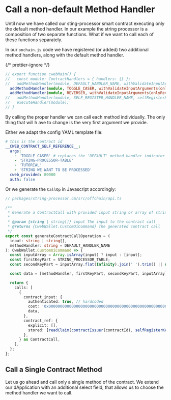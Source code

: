 
# Call a non-default Method Handler

Until now we have called our sting-processor smart contract executing only the
default method handler. In our example the string processor is a composition of
two separate functions. What if we want to call each of these functions
separately.

In our `onchain.js` code we have registered (or added) two additional method
handlers, along with the default method handler.

{/* prettier-ignore */}
```ts
// export function cwebMain() {
//   const module: ContractHandlers = { handlers: {} };
//   addMethodHandler(module, DEFAULT_HANDLER_NAME, withValidateInputArguments(processStrings));
  addMethodHandler(module, TOGGLE_CASER, withValidateInputArguments(onlyToggleCase));
  addMethodHandler(module, REVERSER, withValidateInputArguments(onlyReverse));
//   addMethodHandler(module, SELF_REGISTER_HANDLER_NAME, selfRegisterHandler);
//   executeHandler(module);
// }
```

By calling the proper handler we can call each method individually. The only
thing that will h ave to change is the very first argument we provide.

Either we adapt the config YAML template file:

```yaml
# this is the contract id
__CWEB_CONTRACT_SELF_REFERENCE__:
  args:
    - 'TOGGLE_CASER' # replaces the 'DEFAULT' method handler indicator
    - 'STRING-PROCESSOR-TABLE'
    - 'TUTORIAL'
    - 'STRING WE WANT TO BE PROCESSED'
  cweb_provided: 80000
  auth: false
```

Or we generate the `CallOp` in Javascript accordingly:

```ts
// packages/string-processor.cm/src/offchain/api.ts

/**
 * Generate a ContractCall with provided input string or array of strings
 *
 * @param {string | string[]} input The input to the contract call
 * @returns {CwebWallet.CustomUiCommand} The generated contract call
 */
export const generateContractCallOperation = (
  input: string | string[],
  methodHandler: string = DEFAULT_HANDLER_NAME
): CwebWallet.CustomUiCommand => {
  const inputArray = Array.isArray(input) ? input : [input];
  const firstKeyPart = STRING_PROCESSOR_TABLE;
  const secondKeyPart = inputArray.flat(Infinity).join(' ').trim() || undefined;

  const data = [methodHandler, firstKeyPart, secondKeyPart, inputArray];

  return {
    calls: [
      {
        contract_input: {
          authenticated: true, // hardcoded
          cost: '0x00000000000000000000000000000000000000000000000000000000000186a0', // hardcoded
          data,
        },
        contract_ref: {
          explicit: [],
          stored: [readClaim(contractIssuer(contractId), selfRegisterKey())],
        },
      } as ContractCall,
    ],
  };
};
```

## Call a Single Contract Method

Let us go ahead and call only a single method of the contract. We extend our
dApplication with an additional select field, that allows us to choose the
method handler we want to call.

<br />
<StringProcessorWriteForm withMethodHandlerSelector />
<br />
